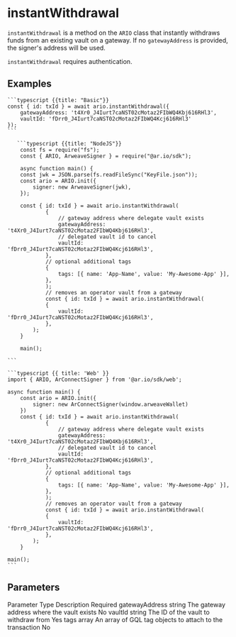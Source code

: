 
# instantWithdrawal

`instantWithdrawal` is a method on the `ARIO` class that instantly withdraws funds from an existing vault on a gateway. If no `gatewayAddress` is provided, the signer's address will be used.

`instantWithdrawal` requires authentication.

## Examples

<CodeGroup title="instantWithdrawal">

    ```typescript {{title: "Basic"}}
    const { id: txId } = await ario.instantWithdrawal({
        gatewayAddress: 't4Xr0_J4Iurt7caNST02cMotaz2FIbWQ4Kbj616RHl3',
        vaultId: 'fDrr0_J4Iurt7caNST02cMotaz2FIbWQ4Kcj616RHl3'
    });
    ```

       ```typescript {{title: "NodeJS"}}
        const fs = require("fs");
        const { ARIO, ArweaveSigner } = require("@ar.io/sdk");

        async function main() {
        const jwk = JSON.parse(fs.readFileSync("KeyFile.json"));
        const ario = ARIO.init({
            signer: new ArweaveSigner(jwk),
        });

        const { id: txId } = await ario.instantWithdrawal(
                {
                    // gateway address where delegate vault exists
                    gatewayAddress: 't4Xr0_J4Iurt7caNST02cMotaz2FIbWQ4Kbj616RHl3',
                    // delegated vault id to cancel
                    vaultId: 'fDrr0_J4Iurt7caNST02cMotaz2FIbWQ4Kcj616RHl3',
                },
                // optional additional tags
                {
                    tags: [{ name: 'App-Name', value: 'My-Awesome-App' }],
                },
                );
                // removes an operator vault from a gateway
                const { id: txId } = await ario.instantWithdrawal(
                {
                    vaultId: 'fDrr0_J4Iurt7caNST02cMotaz2FIbWQ4Kcj616RHl3',
                },
            );
        }

        main();

    ```

    ```typescript {{ title: 'Web' }}
    import { ARIO, ArConnectSigner } from '@ar.io/sdk/web';

    async function main() {
        const ario = ARIO.init({
            signer: new ArConnectSigner(window.arweaveWallet)
        })
        const { id: txId } = await ario.instantWithdrawal(
                {
                    // gateway address where delegate vault exists
                    gatewayAddress: 't4Xr0_J4Iurt7caNST02cMotaz2FIbWQ4Kbj616RHl3',
                    // delegated vault id to cancel
                    vaultId: 'fDrr0_J4Iurt7caNST02cMotaz2FIbWQ4Kcj616RHl3',
                },
                // optional additional tags
                {
                    tags: [{ name: 'App-Name', value: 'My-Awesome-App' }],
                },
                );
                // removes an operator vault from a gateway
                const { id: txId } = await ario.instantWithdrawal(
                {
                    vaultId: 'fDrr0_J4Iurt7caNST02cMotaz2FIbWQ4Kcj616RHl3',
                },
            );
        }

    main();
    ```

</CodeGroup>

## Parameters

<Table>
  <Table.Head>
    <Table.Row>
      <Table.Header>Parameter</Table.Header>
      <Table.Header>Type</Table.Header>
      <Table.Header>Description</Table.Header>
      <Table.Header>Required</Table.Header>
    </Table.Row>
  </Table.Head>
  <Table.Body>
    <Table.Row>
      <Table.Cell className="font-semibold">gatewayAddress</Table.Cell>
      <Table.Cell>string</Table.Cell>
      <Table.Cell>The gateway address where the vault exists</Table.Cell>
      <Table.Cell>No</Table.Cell>
    </Table.Row>
    <Table.Row>
      <Table.Cell className="font-semibold">vaultId</Table.Cell>
      <Table.Cell>string</Table.Cell>
      <Table.Cell>The ID of the vault to withdraw from</Table.Cell>
      <Table.Cell>Yes</Table.Cell>
    </Table.Row>
    <Table.Row>
      <Table.Cell className="font-semibold">tags</Table.Cell>
      <Table.Cell>array</Table.Cell>
      <Table.Cell>
        An array of GQL tag objects to attach to the transaction
      </Table.Cell>
      <Table.Cell>No</Table.Cell>
    </Table.Row>
  </Table.Body>
</Table>
